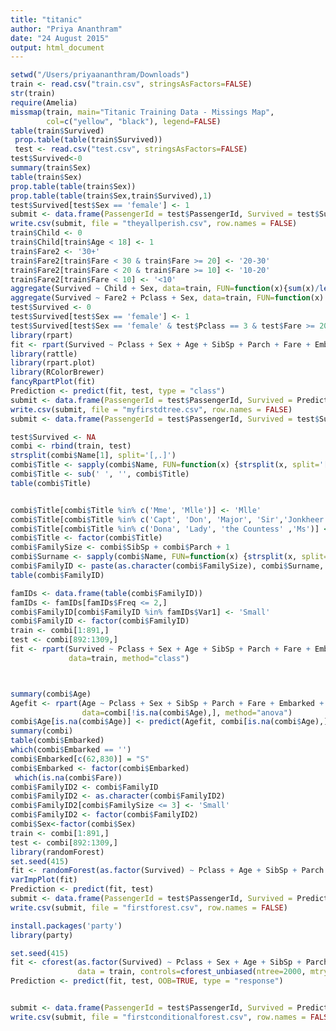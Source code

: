 ```yaml
---
title: "titanic"
author: "Priya Ananthram"
date: "24 August 2015"
output: html_document
---
```


```r

setwd("/Users/priyaananthram/Downloads")
train <- read.csv("train.csv", stringsAsFactors=FALSE)
str(train)
require(Amelia)
missmap(train, main="Titanic Training Data - Missings Map", 
        col=c("yellow", "black"), legend=FALSE)
table(train$Survived)
 prop.table(table(train$Survived))
 test <- read.csv("test.csv", stringsAsFactors=FALSE)
test$Survived<-0
summary(train$Sex)
table(train$Sex)
prop.table(table(train$Sex))
prop.table(table(train$Sex,train$Survived),1)
test$Survived[test$Sex == 'female'] <- 1
submit <- data.frame(PassengerId = test$PassengerId, Survived = test$Survived)
write.csv(submit, file = "theyallperish.csv", row.names = FALSE)
train$Child <- 0
train$Child[train$Age < 18] <- 1
train$Fare2 <- '30+'
train$Fare2[train$Fare < 30 & train$Fare >= 20] <- '20-30'
train$Fare2[train$Fare < 20 & train$Fare >= 10] <- '10-20'
train$Fare2[train$Fare < 10] <- '<10'
aggregate(Survived ~ Child + Sex, data=train, FUN=function(x){sum(x)/length(x)})
aggregate(Survived ~ Fare2 + Pclass + Sex, data=train, FUN=function(x) {sum(x)/length(x)})
test$Survived <- 0
test$Survived[test$Sex == 'female'] <- 1
test$Survived[test$Sex == 'female' & test$Pclass == 3 & test$Fare >= 20] <- 0
library(rpart)
fit <- rpart(Survived ~ Pclass + Sex + Age + SibSp + Parch + Fare + Embarked, data=train, method="class")
library(rattle)
library(rpart.plot)
library(RColorBrewer)
fancyRpartPlot(fit)
Prediction <- predict(fit, test, type = "class")
submit <- data.frame(PassengerId = test$PassengerId, Survived = Prediction)
write.csv(submit, file = "myfirstdtree.csv", row.names = FALSE)
submit <- data.frame(PassengerId = test$PassengerId, Survived = test$Survived)

test$Survived <- NA
combi <- rbind(train, test)
strsplit(combi$Name[1], split='[,.]')
combi$Title <- sapply(combi$Name, FUN=function(x) {strsplit(x, split='[,.]')[[1]][2]})
combi$Title <- sub(' ', '', combi$Title)
table(combi$Title)


combi$Title[combi$Title %in% c('Mme', 'Mlle')] <- 'Mlle'
combi$Title[combi$Title %in% c('Capt', 'Don', 'Major', 'Sir','Jonkheer')] <- 'Sir'
combi$Title[combi$Title %in% c('Dona', 'Lady', 'the Countess' ,'Ms')] <- 'Lady'
combi$Title <- factor(combi$Title)
combi$FamilySize <- combi$SibSp + combi$Parch + 1
combi$Surname <- sapply(combi$Name, FUN=function(x) {strsplit(x, split='[,.]')[[1]][1]})
combi$FamilyID <- paste(as.character(combi$FamilySize), combi$Surname, sep="")
table(combi$FamilyID)

famIDs <- data.frame(table(combi$FamilyID))
famIDs <- famIDs[famIDs$Freq <= 2,]
combi$FamilyID[combi$FamilyID %in% famIDs$Var1] <- 'Small'
combi$FamilyID <- factor(combi$FamilyID)
train <- combi[1:891,]
test <- combi[892:1309,]
fit <- rpart(Survived ~ Pclass + Sex + Age + SibSp + Parch + Fare + Embarked + Title + FamilySize + FamilyID,
             data=train, method="class")



summary(combi$Age)
Agefit <- rpart(Age ~ Pclass + Sex + SibSp + Parch + Fare + Embarked + Title + FamilySize,
                data=combi[!is.na(combi$Age),], method="anova")
combi$Age[is.na(combi$Age)] <- predict(Agefit, combi[is.na(combi$Age),])
summary(combi)
table(combi$Embarked)
which(combi$Embarked == '')
combi$Embarked[c(62,830)] = "S"
combi$Embarked <- factor(combi$Embarked)
 which(is.na(combi$Fare))
combi$FamilyID2 <- combi$FamilyID
combi$FamilyID2 <- as.character(combi$FamilyID2)
combi$FamilyID2[combi$FamilySize <= 3] <- 'Small'
combi$FamilyID2 <- factor(combi$FamilyID2)
combi$Sex<-factor(combi$Sex)
train <- combi[1:891,]
test <- combi[892:1309,]
library(randomForest)
set.seed(415)
fit <- randomForest(as.factor(Survived) ~ Pclass + Age + SibSp + Parch + Fare + Embarked + Title + FamilySize +FamilyID2 +Sex , data=train, importance=TRUE, ntree=2000)
varImpPlot(fit)
Prediction <- predict(fit, test)
submit <- data.frame(PassengerId = test$PassengerId, Survived = Prediction)
write.csv(submit, file = "firstforest.csv", row.names = FALSE)

install.packages('party')
library(party)

set.seed(415)
fit <- cforest(as.factor(Survived) ~ Pclass + Sex + Age + SibSp + Parch + Fare + Embarked + Title + FamilySize + FamilyID,
               data = train, controls=cforest_unbiased(ntree=2000, mtry=3))
Prediction <- predict(fit, test, OOB=TRUE, type = "response")


submit <- data.frame(PassengerId = test$PassengerId, Survived = Prediction)
write.csv(submit, file = "firstconditionalforest.csv", row.names = FALSE)

```


